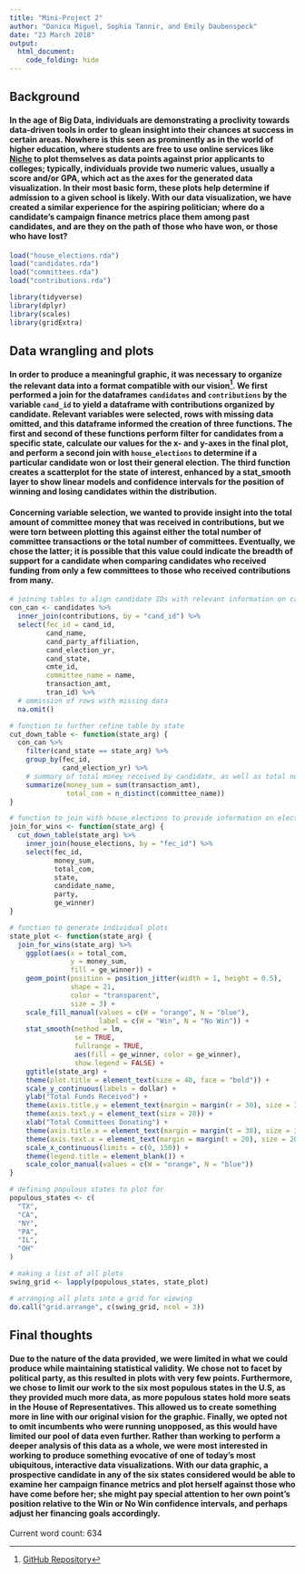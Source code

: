 ```yaml
---
title: "Mini-Project 2"
author: "Danica Miguel, Sophia Tannir, and Emily Daubenspeck"
date: "23 March 2018"
output:
  html_document:
    code_folding: hide
---
```


## Background 

#### In the age of Big Data, individuals are demonstrating a proclivity towards data-driven tools in order to glean insight into their chances at success in certain areas. Nowhere is this seen as prominently as in the world of higher education, where students are free to use online services like [Niche](https://www.niche.com/colleges/admissions-calculator/) to plot themselves as data points against prior applicants to colleges; typically, individuals provide two numeric values, usually a score and/or GPA, which act as the axes for the generated data visualization. In their most basic form, these plots help determine if admission to a given school is likely. **With our data visualization, we have created a similar experience for the aspiring politician; where do a candidate’s campaign finance metrics place them among past candidates, and are they on the path of those who have won, or those who have lost?**



```r
load("house_elections.rda")
load("candidates.rda")
load("committees.rda")
load("contributions.rda")
```

```r
library(tidyverse)
library(dplyr)
library(scales)
library(gridExtra)
```




## Data wrangling and plots

#### In order to produce a meaningful graphic, it was necessary to organize the relevant data into a format compatible with our vision^[[GitHub Repository](https://github.com/ed4ubenspeck/sds192-mp2.git)]. We first performed a join for the dataframes ``candidates`` and ``contributions`` by the variable `cand_id` to yield a dataframe with contributions organized by candidate. Relevant variables were selected, rows with missing data omitted, and this dataframe informed the creation of three functions. The first and second of these functions perform filter for candidates from a specific state, calculate our values for the x- and y-axes in the final plot, and perform a second join with ``house_elections`` to determine if a particular candidate won or lost their general election. The third function creates a scatterplot for the state of interest, enhanced by a stat_smooth layer to show linear models and confidence intervals for the position of winning and losing candidates within the distribution. 

#### Concerning variable selection, we wanted to provide insight into the total amount of committee money that was received in contributions, but we were torn between plotting this against either the total number of committee transactions or the total number of committees. Eventually, we chose the latter; it is possible that this value could indicate the breadth of support for a candidate when comparing candidates who received funding from only a few committees to those who received contributions from many. 


```r
# joining tables to align candidate IDs with relevant information on campaign contributions
con_can <- candidates %>%
  inner_join(contributions, by = "cand_id") %>%
  select(fec_id = cand_id, 
         cand_name, 
         cand_party_affiliation, 
         cand_election_yr, 
         cand_state,
         cmte_id, 
         committee_name = name,
         transaction_amt, 
         tran_id) %>%
  # ommission of rows with missing data
  na.omit()
```


```r

# function to further refine table by state
cut_down_table <- function(state_arg) {
  con_can %>%
    filter(cand_state == state_arg) %>%
    group_by(fec_id, 
             cand_election_yr) %>%
    # summary of total money received by candidate, as well as total number of committees contributing
    summarize(money_sum = sum(transaction_amt), 
              total_com = n_distinct(committee_name))
}

# function to join with house_elections to provide information on election year and result
join_for_wins <- function(state_arg) {
  cut_down_table(state_arg) %>%
    inner_join(house_elections, by = "fec_id") %>%
    select(fec_id, 
           money_sum, 
           total_com, 
           state,
           candidate_name, 
           party, 
           ge_winner)
}

# function to generate individual plots
state_plot <- function(state_arg) {
  join_for_wins(state_arg) %>%
    ggplot(aes(x = total_com, 
               y = money_sum, 
               fill = ge_winner)) +
    geom_point(position = position_jitter(width = 1, height = 0.5), 
               shape = 21, 
               color = "transparent", 
               size = 3) +
    scale_fill_manual(values = c(W = "orange", N = "blue"), 
                      label = c(W = "Win", N = "No Win")) +
    stat_smooth(method = lm, 
                se = TRUE, 
                fullrange = TRUE, 
                aes(fill = ge_winner, color = ge_winner), 
                show.legend = FALSE) +
    ggtitle(state_arg) +
    theme(plot.title = element_text(size = 40, face = "bold")) +
    scale_y_continuous(labels = dollar) +
    ylab("Total Funds Received") +
    theme(axis.title.y = element_text(margin = margin(r = 30), size = 30)) +
    theme(axis.text.y = element_text(size = 20)) +
    xlab("Total Committees Donating") +
    theme(axis.title.x = element_text(margin = margin(t = 30), size = 30)) +
    theme(axis.text.x = element_text(margin = margin(t = 20), size = 20)) +
    scale_x_continuous(limits = c(0, 150)) +
    theme(legend.title = element_blank()) +
    scale_color_manual(values = c(W = "orange", N = "blue"))
}

# defining populous states to plot for
populous_states <- c(
  "TX",
  "CA",
  "NY",
  "PA",
  "IL",
  "OH"
)

# making a list of all plots
swing_grid <- lapply(populous_states, state_plot)

# arranging all plots into a grid for viewing
do.call("grid.arrange", c(swing_grid, ncol = 3))
```


## Final thoughts

#### Due to the nature of the data provided, we were limited in what we could produce while maintaining statistical validity. We chose not to facet by political party, as this resulted in plots with very few points. Furthermore, we chose to limit our work to the six most populous states in the U.S, as they provided much more data, as more populous states hold more seats in the House of Representatives. This allowed us to create something more in line with our original vision for the graphic. Finally, we opted not to omit incumbents who were running unopposed, as this would have limited our pool of data even further. Rather than working to perform a deeper analysis of this data as a whole, we were most interested in working to produce something evocative of one of today’s most ubiquitous, interactive data visualizations. With our data graphic, a prospective candidate in any of the six states considered would be able to examine her campaign finance metrics and plot herself against those who have come before her; she might pay special attention to her own point’s position relative to the Win or No Win confidence intervals, and perhaps adjust her financing goals accordingly. 


Current word count: 634


